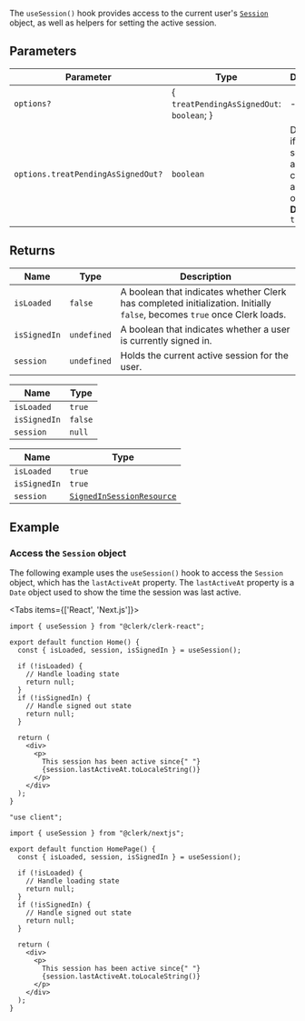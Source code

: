 The `useSession()` hook provides access to the current user's [`Session`](/docs/references/javascript/session) object, as well as helpers for setting the active session.

## Parameters

| Parameter                          | Type                                        | Description                                                                           |
| ---------------------------------- | ------------------------------------------- | ------------------------------------------------------------------------------------- |
| `options?`                         | \{ `treatPendingAsSignedOut`: `boolean`; \} | -                                                                                     |
| `options.treatPendingAsSignedOut?` | `boolean`                                   | Determines if pending sessions are considered as signed-out state. **Default** `true` |

## Returns

| Name         | Type        | Description                                                                                                              |
| ------------ | ----------- | ------------------------------------------------------------------------------------------------------------------------ |
| `isLoaded`   | `false`     | A boolean that indicates whether Clerk has completed initialization. Initially `false`, becomes `true` once Clerk loads. |
| `isSignedIn` | `undefined` | A boolean that indicates whether a user is currently signed in.                                                          |
| `session`    | `undefined` | Holds the current active session for the user.                                                                           |

| Name         | Type    |
| ------------ | ------- |
| `isLoaded`   | `true`  |
| `isSignedIn` | `false` |
| `session`    | `null`  |

| Name         | Type                                                             |
| ------------ | ---------------------------------------------------------------- |
| `isLoaded`   | `true`                                                           |
| `isSignedIn` | `true`                                                           |
| `session`    | [`SignedInSessionResource`](/docs/references/javascript/session) |

## Example

### Access the `Session` object

The following example uses the `useSession()` hook to access the `Session` object, which has the `lastActiveAt` property. The `lastActiveAt` property is a `Date` object used to show the time the session was last active.

<Tabs items={['React', 'Next.js']}>
<Tab>

```tsx {{ filename: 'src/Home.tsx' }}
import { useSession } from "@clerk/clerk-react";

export default function Home() {
  const { isLoaded, session, isSignedIn } = useSession();

  if (!isLoaded) {
    // Handle loading state
    return null;
  }
  if (!isSignedIn) {
    // Handle signed out state
    return null;
  }

  return (
    <div>
      <p>
        This session has been active since{" "}
        {session.lastActiveAt.toLocaleString()}
      </p>
    </div>
  );
}
```

</Tab>
<Tab>

```tsx {{ filename: 'app/page.tsx' }}
"use client";

import { useSession } from "@clerk/nextjs";

export default function HomePage() {
  const { isLoaded, session, isSignedIn } = useSession();

  if (!isLoaded) {
    // Handle loading state
    return null;
  }
  if (!isSignedIn) {
    // Handle signed out state
    return null;
  }

  return (
    <div>
      <p>
        This session has been active since{" "}
        {session.lastActiveAt.toLocaleString()}
      </p>
    </div>
  );
}
```

</Tab>
</Tabs>
